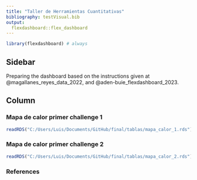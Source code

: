 ```yaml
---
title: "Taller de Herramientas Cuantitativas"
bibliography: testVisual.bib
output: 
  flexdashboard::flex_dashboard
---
```


```r
library(flexdashboard) # always
```

## Sidebar {.sidebar}


Preparing the dashboard based on the instructions given at @magallanes_reyes_data_2022, and @aden-buie_flexdashboard_2023.



## Column {.tabset .tabset-fade}


### Mapa de calor primer challenge 1

```r
readRDS("C:/Users/Luis/Documents/GitHub/final/tablas/mapa_calor_1.rds")
```


### Mapa de calor primer challenge 2

```r
readRDS("C:/Users/Luis/Documents/GitHub/final/tablas/mapa_calor_2.rds")
```

### References 
